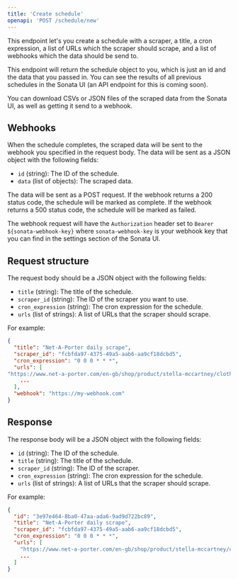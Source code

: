 ```yaml
---
title: 'Create schedule'
openapi: 'POST /schedule/new'
---
```


This endpoint let's you create a schedule with a scraper, a title, a cron expression, a list of URLs which the scraper should scrape, and a list of webhooks which the data should be send to.

This endpoint will return the schedule object to you, which is just an id and the data that you passed in. You can see the results of all previous schedules in the Sonata UI (an API endpoint for this is coming soon).

You can download CSVs or JSON files of the scraped data from the Sonata UI, as well as getting it send to a webhook.

## Webhooks

When the schedule completes, the scraped data will be sent to the webhook you specified in the request body. The data will be sent as a JSON object with the following fields:

- `id` (string): The ID of the schedule.
- `data` (list of objects): The scraped data.

The data will be sent as a POST request. If the webhook returns a 200 status code, the schedule will be marked as complete. If the webhook returns a 500 status code, the schedule will be marked as failed.

The webhook request will have the `Authorization` header set to `Bearer ${sonata-webhook-key}` where `sonata-webhook-key` is your webhook key that you can find in the settings section of the Sonata UI.

## Request structure

The request body should be a JSON object with the following fields:

- `title` (string): The title of the schedule.
- `scraper_id` (string): The ID of the scraper you want to use.
- `cron_expression` (string): The cron expression for the schedule.
- `urls` (list of strings): A list of URLs that the scraper should scrape.

For example:
```json
{
  "title": "Net-A-Porter daily scrape",
  "scraper_id": "fcbfda97-4375-49a5-aab6-aa9cf18dcbd5",
  "cron_expression": "0 0 0 * * *",
  "urls": [
"https://www.net-a-porter.com/en-gb/shop/product/stella-mccartney/clothing/gowns/asymmetric-cape-effect-stretch-satin-gown/1647597350512993"
    ...
  ],
  "webhook": "https://my-webhook.com"
}
```

## Response

The response body will be a JSON object with the following fields:

- `id` (string): The ID of the schedule.
- `title` (string): The title of the schedule.
- `scraper_id` (string): The ID of the scraper.
- `cron_expression` (string): The cron expression for the schedule.
- `urls` (list of strings): A list of URLs that the scraper should scrape.

For example:
```json
{
  "id": "3e97e464-8ba0-47aa-ada6-9ad9d722bc89",
  "title": "Net-A-Porter daily scrape",
  "scraper_id": "fcbfda97-4375-49a5-aab6-aa9cf18dcbd5",
  "cron_expression": "0 0 0 * * *",
  "urls": [
    "https://www.net-a-porter.com/en-gb/shop/product/stella-mccartney/clothing/gowns/asymmetric-cape-effect-stretch-satin-gown/1647597350512993"
    ...
  ]
}
```